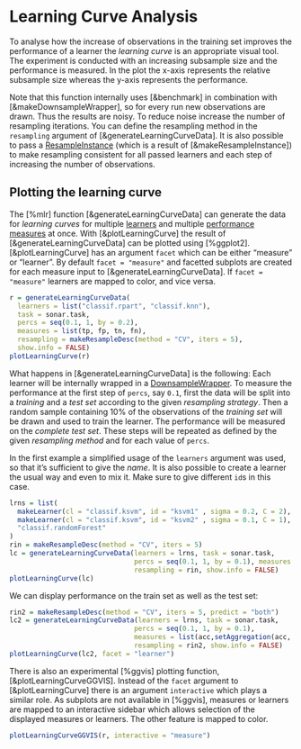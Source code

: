 # Learning Curve Analysis

To analyse how the increase of observations in the training set improves the performance of
a learner the *learning curve* is an appropriate visual tool.
The experiment is conducted with an increasing subsample size and the performance is measured.
In the plot the x-axis represents the relative subsample size whereas the y-axis represents
the performance.

Note that this function internally uses [&benchmark] in combination with [&makeDownsampleWrapper],
so for every run new observations are drawn.
Thus the results are noisy.
To reduce noise increase the number of resampling iterations.
You can define the resampling method in the `resampling` argument of [&generateLearningCurveData].
It is also possible to pass a [ResampleInstance](&makeResampleInstance) (which is a result
of [&makeResampleInstance]) to make resampling consistent for all passed learners and each
step of increasing the number of observations.


## Plotting the learning curve

The [%mlr] function [&generateLearningCurveData] can generate the data for *learning curves*
for multiple [learners](integrated_learners.md) and multiple [performance measures](measures.md)
at once.
With [&plotLearningCurve] the result of [&generateLearningCurveData] can be plotted using [%ggplot2].
[&plotLearningCurve] has an argument `facet` which can be either "measure" or "learner". By default
`facet = "measure"` and facetted subplots are created for each measure input to [&generateLearningCurveData].
If `facet = "measure"` learners are mapped to color, and vice versa.

```r
r = generateLearningCurveData(
  learners = list("classif.rpart", "classif.knn"),
  task = sonar.task,
  percs = seq(0.1, 1, by = 0.2),
  measures = list(tp, fp, tn, fn),
  resampling = makeResampleDesc(method = "CV", iters = 5),
  show.info = FALSE)
plotLearningCurve(r)
```

What happens in [&generateLearningCurveData] is the following:
Each learner will be internally wrapped in a [DownsampleWrapper](&makeDownsampleWrapper).
To measure the performance at the first step of `percs`, say `0.1`, first the data will be
split into a *training* and a *test set* according to the given *resampling strategy*.
Then a random sample containing 10% of the observations of the *training set* will be drawn
and used to train the learner.
The performance will be measured on the *complete test set*.
These steps will be repeated as defined by the given *resampling method* and for each value
of `percs`.

In the first example a simplified usage of the `learners` argument was used, so that it's
sufficient to give the *name*.
It is also possible to create a learner the usual way and even to mix it.
Make sure to give different `id`s in this case.

```r
lrns = list(
  makeLearner(cl = "classif.ksvm", id = "ksvm1" , sigma = 0.2, C = 2),
  makeLearner(cl = "classif.ksvm", id = "ksvm2" , sigma = 0.1, C = 1),
  "classif.randomForest"
)
rin = makeResampleDesc(method = "CV", iters = 5)
lc = generateLearningCurveData(learners = lrns, task = sonar.task,
                               percs = seq(0.1, 1, by = 0.1), measures = acc,
                               resampling = rin, show.info = FALSE)
plotLearningCurve(lc)
```

We can display performance on the train set as well as the test set:

```r
rin2 = makeResampleDesc(method = "CV", iters = 5, predict = "both")
lc2 = generateLearningCurveData(learners = lrns, task = sonar.task,
                               percs = seq(0.1, 1, by = 0.1), 
                               measures = list(acc,setAggregation(acc, train.mean)), 
                               resampling = rin2, show.info = FALSE)
plotLearningCurve(lc2, facet = "learner")
```


There is also an experimental [%ggvis] plotting function, [&plotLearningCurveGGVIS]. Instead of the `facet`
argument to [&plotLearningCurve] there is an argument `interactive` which plays a similar role. As subplots
are not available in [%ggvis], measures or learners are mapped to an interactive sidebar which allows selection
of the displayed measures or learners. The other feature is mapped to color.

```r
plotLearningCurveGGVIS(r, interactive = "measure")
```
